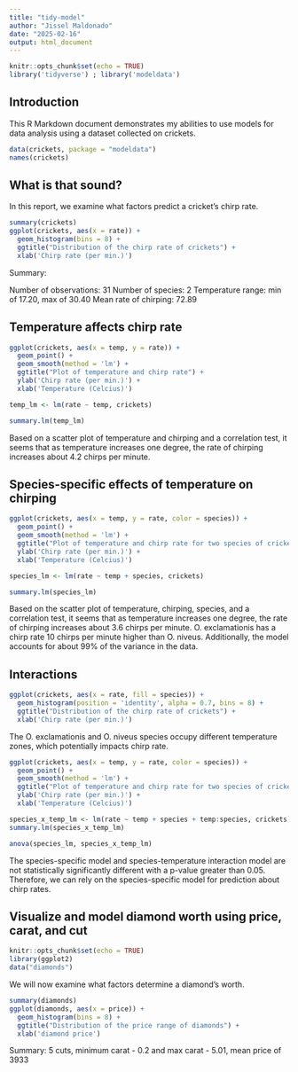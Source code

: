 ```yaml
---
title: "tidy-model"
author: "Jissel Maldonado"
date: "2025-02-16"
output: html_document
---
```


```r
knitr::opts_chunk$set(echo = TRUE)
library('tidyverse') ; library('modeldata')
```

## Introduction

This R Markdown document demonstrates my abilities to use models for data analysis using a dataset collected on crickets.

```r
data(crickets, package = "modeldata")
names(crickets)
```

## What is that sound? 

In this report, we examine what factors predict a cricket's chirp rate. 

```r
summary(crickets)
ggplot(crickets, aes(x = rate)) + 
  geom_histogram(bins = 8) + 
  ggtitle("Distribution of the chirp rate of crickets") + 
  xlab('Chirp rate (per min.)')
```

Summary:

Number of observations: 31 Number of species: 2 Temperature range: min of 17.20, max of 30.40 Mean rate of chirping: 72.89

## Temperature affects chirp rate

```r
ggplot(crickets, aes(x = temp, y = rate)) +
  geom_point() + 
  geom_smooth(method = 'lm') +
  ggtitle("Plot of temperature and chirp rate") + 
  ylab('Chirp rate (per min.)') + 
  xlab('Temperature (Celcius)')

temp_lm <- lm(rate ~ temp, crickets)

summary.lm(temp_lm)
```

Based on a scatter plot of temperature and chirping and a correlation test, it seems that as temperature increases one degree, the rate of chirping increases about 4.2 chirps per minute.

## Species-specific effects of temperature on chirping

```r
ggplot(crickets, aes(x = temp, y = rate, color = species)) + 
  geom_point() + 
  geom_smooth(method = 'lm') + 
  ggtitle("Plot of temperature and chirp rate for two species of crickets") + 
  ylab('Chirp rate (per min.)') + 
  xlab('Temperature (Celcius)')

species_lm <- lm(rate ~ temp + species, crickets)

summary.lm(species_lm)
```

Based on the scatter plot of temperature, chirping, species, and a correlation test, it seems that as temperature increases one degree, the rate of chirping increases about 3.6 chirps per minute. O. exclamationis has a chirp rate 10 chirps per minute higher than O. niveus. Additionally, the model accounts for about 99% of the variance in the data. 

## Interactions

```r
ggplot(crickets, aes(x = rate, fill = species)) + 
  geom_histogram(position = 'identity', alpha = 0.7, bins = 8) + 
  ggtitle("Distribution of the chirp rate of crickets") + 
  xlab('Chirp rate (per min.)')
```

The O. exclamationis and O. niveus species occupy different temperature zones, which potentially impacts chirp rate.

```r
ggplot(crickets, aes(x = temp, y = rate, color = species)) + 
  geom_point() + 
  geom_smooth(method = 'lm') + 
  ggtitle("Plot of temperature and chirp rate for two species of crickets") + 
  ylab('Chirp rate (per min.)') + 
  xlab('Temperature (Celcius)')

species_x_temp_lm <- lm(rate ~ temp + species + temp:species, crickets)
summary.lm(species_x_temp_lm)

anova(species_lm, species_x_temp_lm)
```

The species-specific model and species-temperature interaction model are not statistically significantly different with a p-value greater than 0.05. Therefore, we can rely on the species-specific model for prediction about chirp rates.

## Visualize and model diamond worth using price, carat, and cut 
```r
knitr::opts_chunk$set(echo = TRUE)
library(ggplot2)
data("diamonds")
```

We will now examine what factors determine a diamond's worth. 

```r
summary(diamonds)
ggplot(diamonds, aes(x = price)) + 
  geom_histogram(bins = 8) + 
  ggtitle("Distribution of the price range of diamonds") + 
  xlab('diamond price')
```

Summary: 
5 cuts, minimum carat - 0.2 and max carat - 5.01, mean price of 3933




